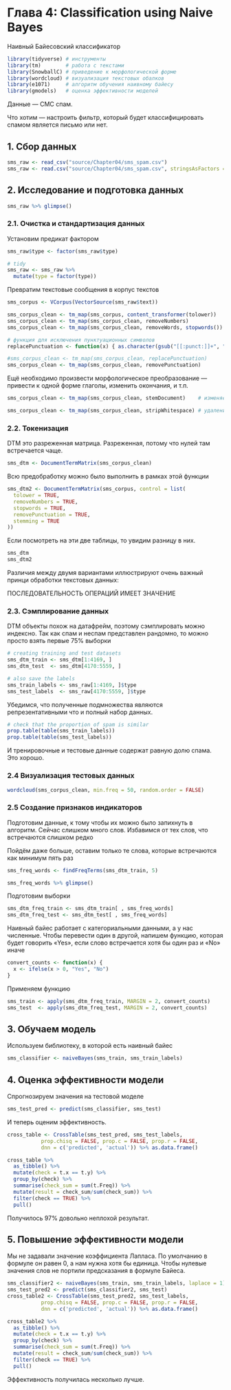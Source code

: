 # Глава 4: Classification using Naive Bayes

Наивный Байесовский классификатор

```r
library(tidyverse) # инструменты
library(tm)        # работа с текстами
library(SnowballC) # приведение к морфологической форме
library(wordcloud) # визуализация текстовых обалков
library(e1071)     # алгоритм обучения наивному байесу
library(gmodels)   # оценка эффективности моделей
```

Данные --- СМС спам.

Что хотим --- настроить фильтр, который будет классифицировать спамом является письмо или нет.

## 1. Сбор данных

```r
sms_raw <- read_csv("source/Chapter04/sms_spam.csv")
sms_raw <- read.csv("source/Chapter04/sms_spam.csv", stringsAsFactors = FALSE)
```

## 2. Исследование и подготовка данных


```r
sms_raw %>% glimpse()
```

### 2.1. Очистка и стандартизация данных

Установим предикат фактором
```r
sms_raw$type <- factor(sms_raw$type)

# tidy
sms_raw <- sms_raw %>% 
  mutate(type = factor(type))
```

Превратим текстовые сообщения в корпус текстов
```r
sms_corpus <- VCorpus(VectorSource(sms_raw$text))
```


```r
sms_corpus_clean <- tm_map(sms_corpus, content_transformer(tolower))   # Приведём все слова в нижний регистр
sms_corpus_clean <- tm_map(sms_corpus_clean, removeNumbers)            # Удаляем числа
sms_corpus_clean <- tm_map(sms_corpus_clean, removeWords, stopwords()) # Удаляем стопслова

# функция для исключения пунктуационных символов
replacePunctuation <- function(x) { as.character(gsub("[[:punct:]]+", " ", x)) }

#sms_corpus_clean <- tm_map(sms_corpus_clean, replacePunctuation)
sms_corpus_clean <- tm_map(sms_corpus_clean, removePunctuation)        # Удаляем пунктуацию
```

Ещё необходимо произвести морфологическое преобразование --- привести к одной форме глаголы, изменить окончания, и т.п.

```r
sms_corpus_clean <- tm_map(sms_corpus_clean, stemDocument)    # изменяем морфологическую форму слов

sms_corpus_clean <- tm_map(sms_corpus_clean, stripWhitespace) # удаление лишних пробелов
```


### 2.2. Токенизация

DTM это разреженная матрица. Разреженная, потому что нулей там встречается чаще.

```r
sms_dtm <- DocumentTermMatrix(sms_corpus_clean)
```

Всю предобработку можно было выполнить в рамках этой функции

```r
sms_dtm2 <- DocumentTermMatrix(sms_corpus, control = list(
  tolower = TRUE,
  removeNumbers = TRUE,
  stopwords = TRUE,
  removePunctuation = TRUE,
  stemming = TRUE
))
```

Если посмотреть на эти две таблицы, то увидим разницу в них.

```r
sms_dtm
sms_dtm2
```

Различия между двумя вариантами иллюстрируют очень важный принци обработки текстовых данных:

ПОСЛЕДОВАТЕЛЬНОСТЬ ОПЕРАЦИЙ ИМЕЕТ ЗНАЧЕНИЕ

### 2.3. Сэмплирование данных

DTM объекты похож на датафрейм, поэтому сэмплировать можно индексно.
Так как спам и неспам представлен рандомно, то можно просто взять первые 75% выборки

```r
# creating training and test datasets
sms_dtm_train <- sms_dtm[1:4169, ]
sms_dtm_test  <- sms_dtm[4170:5559, ]

# also save the labels
sms_train_labels <- sms_raw[1:4169, ]$type
sms_test_labels  <- sms_raw[4170:5559, ]$type
```

Убедимся, что полученные подмножества являются репрезентативными что и полный набор данных.


```r
# check that the proportion of spam is similar
prop.table(table(sms_train_labels))
prop.table(table(sms_test_labels))
```

И тренировочные и тестовые данные содержат равную долю спама. Это хорошо.

### 2.4 Визуализация тестовых данных

```r
wordcloud(sms_corpus_clean, min.freq = 50, random.order = FALSE)
```

### 2.5 Создание признаков индикаторов

Подготовим данные, к тому чтобы их можно было запихнуть в алгоритм.
Сейчас слишком много слов. Избавимся от тех слов, что встречаются слишком редко

Пойдём даже больше, оставим только те слова, которые встречаются как минимум пять раз

```r
sms_freq_words <- findFreqTerms(sms_dtm_train, 5)

sms_freq_words %>% glimpse()
```

Подготовим выборки

```r
sms_dtm_freq_train <- sms_dtm_train[ , sms_freq_words]
sms_dtm_freq_test <- sms_dtm_test[ , sms_freq_words]
```

Наивный байес работает с категориальными данными, а у нас численные.
Чтобы перевести один в другой, напишем функцию, которая будет говорить «Yes», если слово встречается хотя бы один раз и «No» иначе

```r
convert_counts <- function(x) {
  x <- ifelse(x > 0, "Yes", "No")
}
```

Применяем функцию

```r
sms_train <- apply(sms_dtm_freq_train, MARGIN = 2, convert_counts)
sms_test  <- apply(sms_dtm_freq_test, MARGIN = 2, convert_counts)
```

## 3. Обучаем модель

Используем библиотеку, в которой есть наивный байес

```r
sms_classifier <- naiveBayes(sms_train, sms_train_labels)
```

## 4. Оценка эффективности модели

Спрогнозируем значения на тестовой моделе

```r
sms_test_pred <- predict(sms_classifier, sms_test)
```

И теперь оценим эффективность.

```r
cross_table <- CrossTable(sms_test_pred, sms_test_labels,
           prop.chisq = FALSE, prop.c = FALSE, prop.r = FALSE,
           dnn = c('predicted', 'actual')) %>% as.data.frame()

cross_table %>% 
  as_tibble() %>% 
  mutate(check = t.x == t.y) %>% 
  group_by(check) %>% 
  summarise(check_sum = sum(t.Freq)) %>% 
  mutate(result = check_sum/sum(check_sum)) %>% 
  filter(check == TRUE) %>% 
  pull()
```

Получилось 97% довольно неплохой результат.

## 5. Повышение эффективности модели

Мы не задавали значение коэффициента Лапласа. По умолчанию в формуле он равен 0, а нам нужна хотя бы единица. Чтобы нулевые значения слов не портили предсказания в формуле Байеса.

```r
sms_classifier2 <- naiveBayes(sms_train, sms_train_labels, laplace = 1)
sms_test_pred2 <- predict(sms_classifier2, sms_test)
cross_table2 <- CrossTable(sms_test_pred2, sms_test_labels,
           prop.chisq = FALSE, prop.c = FALSE, prop.r = FALSE,
           dnn = c('predicted', 'actual')) %>% as.data.frame()

cross_table2 %>% 
  as_tibble() %>% 
  mutate(check = t.x == t.y) %>% 
  group_by(check) %>% 
  summarise(check_sum = sum(t.Freq)) %>% 
  mutate(result = check_sum/sum(check_sum)) %>% 
  filter(check == TRUE) %>% 
  pull()
```

Эффективность получилась несколько лучше.

